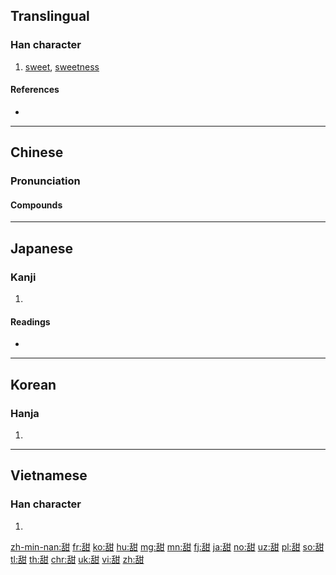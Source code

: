 {{also|甛}}
==Translingual==

===Han character===
{{Han char|rn=99|rad=甘|as=06|sn=11|four=24670|canj=HRTM|ids=⿰舌甘}}

# [[sweet]], [[sweetness]]

====References====
* {{Han ref|kx=0754.130|dkj=21656|dj=1161.060|hdz=42414.090|uh=751C|ud=29980|bh=B2A2|bd=45730}}

----

==Chinese==
{{zh-forms}}

===Pronunciation===
{{zh-pron
|m=tián
|c=tim4
|mn=tiⁿ
|h=pfs=thiàm
|mc=y
|oc=y
|ma=Zh-tián.ogg
|cat=a,n
}}

====Compounds====
{{der3|title=Compounds
|{{zh-l|甜不唧}}, {{zh-l|甜不唧兒}}
|{{zh-l|甜菜}}
|{{zh-l|甜橙}}
|{{zh-l|甜點}}
|{{zh-l|甜甘}}
|{{zh-l|甜瓜}}
|{{zh-l|甜津津}}
|{{zh-l|甜酒}}
|{{zh-l|甜美}}
|{{zh-l|甜蜜}}
|{{zh-l|甜麵醬}}
|{{zh-l|甜品}}
|{{zh-l|甜潤}}
|{{zh-l|甜食}}
|{{zh-l|甜適}}
|{{zh-l|甜爽}}
|{{zh-l|甜水}}
|{{zh-l|甜絲絲}}, {{zh-l|甜絲絲兒}}
|{{zh-l|甜酸苦辣}}
|{{zh-l|甜酸}}, {{zh-l|甜酸兒}}
|{{zh-l|甜頭}}, {{zh-l|甜頭兒}}
|{{zh-l|甜香}}
|{{zh-l|甜馨}}
|{{zh-l|甜言蜜語}}
|{{zh-l|甜滋滋}}, {{zh-l|甜滋滋兒}}
}}

----

==Japanese==

===Kanji===
{{ja-kanji|grade=|rs=甘06}}

# {{defn|lang=ja|sort=甘06}}

====Readings====
* {{ja-readings|on=[[てん]] (ten)|kun=[[うまい]] (umai)}}

----

==Korean==

===Hanja===
{{ko-hanja|hangeul=첨|eumhun=|rv=cheom|mr=ch'ŏm|y=chem}}

# {{defn|lang=ko|sort=甘06}}

----

==Vietnamese==

===Han character===
{{vi-hantu|[[điềm]]|rs=甘06}}

# {{defn|lang=vi|sort=甘06}}

[[zh-min-nan:甜]]
[[fr:甜]]
[[ko:甜]]
[[hu:甜]]
[[mg:甜]]
[[mn:甜]]
[[fj:甜]]
[[ja:甜]]
[[no:甜]]
[[uz:甜]]
[[pl:甜]]
[[so:甜]]
[[tl:甜]]
[[th:甜]]
[[chr:甜]]
[[uk:甜]]
[[vi:甜]]
[[zh:甜]]